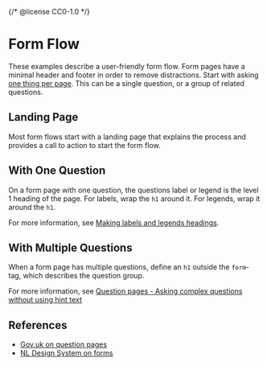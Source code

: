 {/* @license CC0-1.0 */}


<Meta of={FormStories} />

# Form Flow

These examples describe a user-friendly form flow.
Form pages have a minimal header and footer in order to remove distractions.
Start with asking [one thing per page](https://www.gov.uk/service-manual/design/form-structure#start-with-one-thing-per-page).
This can be a single question, or a group of related questions.

## Landing Page

Most form flows start with a landing page that explains the process and provides a call to action to start the form flow.

## With One Question

On a form page with one question, the questions label or legend is the level 1 heading of the page.
For labels, wrap the `h1` around it.
For legends, wrap it around the `h1`.

For more information, see [Making labels and legends headings](https://design-system.service.gov.uk/get-started/labels-legends-headings/).

## With Multiple Questions

When a form page has multiple questions, define an `h1` outside the `form`-tag,
which describes the question group.

For more information, see [Question pages - Asking complex questions without using hint text](https://design-system.service.gov.uk/patterns/question-pages/#asking-complex-questions-without-using-hint-text)

## References

- [Gov.uk on question pages](https://design-system.service.gov.uk/patterns/question-pages/)
- [NL Design System on forms](https://nldesignsystem.nl/richtlijnen/formulieren/)
